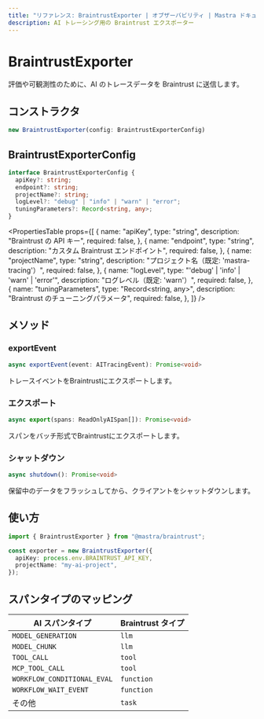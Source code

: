 ```yaml
---
title: "リファレンス: BraintrustExporter | オブザーバビリティ | Mastra ドキュメント"
description: AI トレーシング用の Braintrust エクスポーター
---
```




# BraintrustExporter

評価や可観測性のために、AI のトレースデータを Braintrust に送信します。

## コンストラクタ

```typescript
new BraintrustExporter(config: BraintrustExporterConfig)
```


## BraintrustExporterConfig

```typescript
interface BraintrustExporterConfig {
  apiKey?: string;
  endpoint?: string;
  projectName?: string;
  logLevel?: "debug" | "info" | "warn" | "error";
  tuningParameters?: Record<string, any>;
}
```

<PropertiesTable
  props={[
{
  name: "apiKey",
  type: "string",
  description: "Braintrust の API キー",
  required: false,
},
{
  name: "endpoint",
  type: "string",
  description: "カスタム Braintrust エンドポイント",
  required: false,
},
{
  name: "projectName",
  type: "string",
  description: "プロジェクト名（既定: 'mastra-tracing'）",
  required: false,
},
{
  name: "logLevel",
  type: "'debug' | 'info' | 'warn' | 'error'",
  description: "ログレベル（既定: 'warn'）",
  required: false,
},
{
  name: "tuningParameters",
  type: "Record<string, any>",
  description: "Braintrust のチューニングパラメータ",
  required: false,
},
]}
/>


## メソッド

### exportEvent

```typescript
async exportEvent(event: AITracingEvent): Promise<void>
```

トレースイベントをBraintrustにエクスポートします。


### エクスポート

```typescript
async export(spans: ReadOnlyAISpan[]): Promise<void>
```

スパンをバッチ形式でBraintrustにエクスポートします。


### シャットダウン

```typescript
async shutdown(): Promise<void>
```

保留中のデータをフラッシュしてから、クライアントをシャットダウンします。


## 使い方

```typescript
import { BraintrustExporter } from "@mastra/braintrust";

const exporter = new BraintrustExporter({
  apiKey: process.env.BRAINTRUST_API_KEY,
  projectName: "my-ai-project",
});
```


## スパンタイプのマッピング

| AI スパンタイプ             | Braintrust タイプ |
| --------------------------- | ----------------- |
| `MODEL_GENERATION`          | `llm`             |
| `MODEL_CHUNK`               | `llm`             |
| `TOOL_CALL`                 | `tool`            |
| `MCP_TOOL_CALL`             | `tool`            |
| `WORKFLOW_CONDITIONAL_EVAL` | `function`        |
| `WORKFLOW_WAIT_EVENT`       | `function`        |
| その他                      | `task`            |
